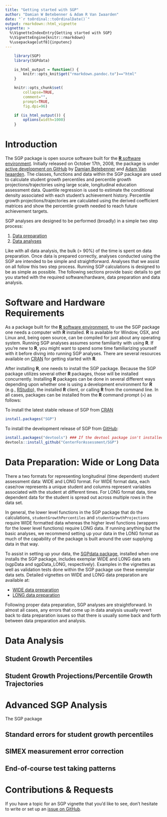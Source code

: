 ```yaml
---
title: "Getting started with SGP"
author: "Damian W Betebenner & Adam R Van Iwaarden"
date: "`r toOrdinal::toOrdinalDate()`"
output: rmarkdown::html_vignette
vignette: >
  %\VignetteIndexEntry{Getting started with SGP}
  %\VignetteEngine{knitr::rmarkdown}
  %\usepackage[utf8]{inputenc}
---
```


```r
    library(SGP)
    library(SGPdata)

    is_html_output = function() {
        knitr::opts_knit$get("rmarkdown.pandoc.to")=="html"
    }

    knitr::opts_chunk$set(
        collapse=TRUE,
        comment="",
        prompt=TRUE,
        fig.dpi=96)

    if (is_html_output()) {
        options(width=1000)
    }
```

# Introduction

The SGP package is open source software built for the [**R** software environment](https://www.r-project.org/). Initially released on
October 17th, 2008, the package is under [active development on GitHub](https://github.com/CenterForAssessment/SGP) by
[Damian Betebenner](https://github.com/dbetebenner) and [Adam Van Iwaarden](https://github.com/adamvi). The classes, functions and data within the
SGP package are used to calculate student growth percentiles and percentile growth projections/trajectories using large scale, longitudinal education
assessment data. Quantile regression is used to estimate the conditional density associated with each student's achievement history. Percentile growth
projections/trajectories are calculated using the derived coefficient matrices and show the percentile growth needed to reach future achievement targets.

SGP analyses are designed to be performed (broadly) in a simple two step process:

1. [Data preparation](SGP_Data_Preparation.html)
2. [Data analyses](SGP_Data_Analysis.html)

Like with all data analysis, the bulk (> 90%) of the time is spent on data preparation. Once data is prepared correctly, analyses conducted using the SGP are intended
to be simple and straightforward. Analyses that we assist on all follow this two step process. Running SGP calculations is designed to be as simple as possible.
The following sections provide basic details to get you started with the required software/hardware, data preparation and data analysis.


# Software and Hardware Requirements

As a package built for the [**R** software environment](https://www.r-project.org/), to use the SGP package one needs a computer with **R** installed. **R** is available
for Window, OSX, and Linux and, being open source, can be compiled for just about any operating system. Running SGP analyses assumes some familiarity with using
**R**. If you're new to **R**, you might want to spend some time familiarizing yourself with it before diving into running SGP analyses. There are several
resources available on [CRAN](https://cran.r-project.org/manuals.html) for getting started with **R**.

After installing **R**, one needs to install the SGP package. Because the SGP package utilizes several other **R** packages, those will be installed
concurrently. Installing **R** packages can be done in several different ways depending upon whether one is using a development environment for **R**
(e.g., [RStudio](https://posit.co/)), the installed **R** client, or calling **R** from the command line. In all cases, packages can be installed
from the **R** command prompt (```>```) as follows:

To install the latest stable release of SGP from [CRAN](https://CRAN.R-project.org/package=SGP)

```r
install.packages("SGP")
```

To install the development release of SGP from [GitHub](https://github.com/CenterForAssessment/SGP/):

```r
install.packages("devtools") ### If the devtool package isn't installed
devtools::install_github("CenterForAssessment/SGP")
```


# Data Preparation: Wide or Long Data

There a two formats for representing longitudinal (time dependent) student assessment data: WIDE and LONG format. For WIDE format data, each case/row
represents a unique student and columns represent variables associated with the student at different times. For LONG format data, time dependent
data for the student is spread out across multiple rows in the data set.

In general, the lower level functions in the SGP package that do the calculations, ```studentGrowthPercentiles``` and ```studentGrowthProjections``` require WIDE formatted
data whereas the higher level functions (wrappers for the lower level functions) require LONG data. If running anything but the basic analyses, we recommend setting
up your data in the LONG format as much of the capability of the package is built around the user supplying data in that way.

To assist in setting up your data, the [SGPdata package](https://centerforassessment.github.io/SGPdata/), installed when one installs the SGP package,
includes exemplar WIDE and LONG data sets (sgpData and sgpData_LONG, respectively). Examples in the vignettes as well as validation tests done within the SGP
package use these exemplar data sets. Detailed vignettes on WIDE and LONG data preparation are available at:

* [WIDE data preparation](SGP_Data_Preparation.html#wide-data-format-sgpdata)
* [LONG data preparation](SGP_Data_Preparation.html#long-data-format-sgpdata_long)

Following proper data preparation, SGP analyses are straightforward. In almost all cases, any errors that come up in data analysis usually revert back to data preparation
issues so that there is usually some back and forth between data preparation and analysis.


# Data Analysis

## Student Growth Percentiles


## Student Growth Projections/Percentile Growth Trajectories


# Advanced SGP Analysis

The SGP package

## Standard errors for student growth percentiles

## SIMEX measurement error correction

## End-of-course test taking patterns


# Contributions & Requests

If you have a topic for an SGP vignette that you'd like to see, don't hesitate to write or set up an
[issue on GitHub](https://github.com/CenterForAssessment/SGPdata/issues).
